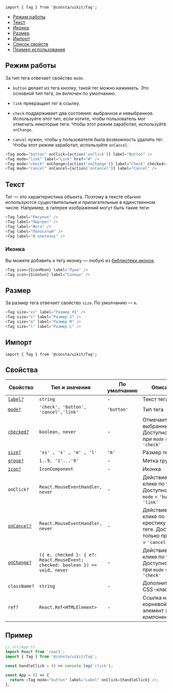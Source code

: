 
```tsx
import { Tag } from '@consta/uikit/Tag';
```

<MdxMenu>

- [Режим работы](#режим-работы)
- [Текст](#текст)
- [Иконка](#иконка)
- [Размер](#размер)
- [Импорт](#импорт)
- [Список свойств](#свойства)
- [Пример использования](#пример)

</MdxMenu>

## Режим работы

За тип тега отвечает свойство `mode`.

- `button` делает из тега кнопку, такой тег можно нажимать.
  Это основной тип тега, он включен по умолчанию.

- `link` превращает тег в ссылку.

- `check` поддерживает два состояния: выбранное и невыбранное. Используйте этот тип,
  если хотите, чтобы пользователь мог отмечать некоторые теги. Чтобы этот режим заработал,
  используйте `onChange`.

- `cancel` нужен, чтобы у пользователя была возможность удалить тег. Чтобы этот режим заработал,
  используйте `onCancel`.

```ts
<Tag mode="button" onClick={action('onClick')} label="Button" />
<Tag mode="link" label="Link" href="#" />
<Tag mode="check" onChange={action('onChange')} label="Check" checked={false} />
<Tag mode="cancel" onCancel={action('onCancel')} label="Cancel" />
```

<TagExampleMode />

## Текст

Тег — это характеристика объекта. Поэтому в тексте обычно используются
существительные и прилагательные в единственном числе.
Например, в галерее изображений могут быть такие теги:

```ts
<Tag label="Рисунок" />
<Tag label="Портрет" />
<Tag label="Фото" />
<Tag label="Полосатый" />
<Tag label="В клеточку" />
```

<TagExampleText />

### Иконка

Вы можете добавить к тегу иконку — любую из [библиотеки иконок](?path=/story/components-icons--playground).

```ts
<Tag icon={IconMoon} label="Луна" />
<Tag icon={IconSun} label="Солнце" />
```

<TagExampleIcon />

## Размер

За размер тега отвечает свойство `size`. По умолчанию — `m`.

```ts
<Tag size="xs" label="Размер XS" />
<Tag size="s" label="Размер S" />
<Tag size="m" label="Размер M" />
<Tag size="l" label="Размер L" />
```

<TagExampleSize />

## Импорт

```tsx
import { Tag } from '@consta/uikit/Tag';
```

## Свойства

| Свойство                     | Тип и значения                                                                | По умолчанию | Описание                                                                        |
| ---------------------------- | ----------------------------------------------------------------------------- | ------------ | ------------------------------------------------------------------------------- |
| [`label?`](#текст)           | `string`                                                                      | -            | Текст тега                                                                      |
| [`mode?`](#режим-работы)     | `'check', 'button', 'cancel','link'`                                          | `'button'`   | Тип тега                                                                        |
| [`checked?`](#режим-работы)  | `boolean, never`                                                              | -            | Отмечает тег выбранным. Доступно только при `mode` = `'check'`                  |
| [`size?`](#размер)           | `'xs' , 's' , 'm' , 'l'`                                                      | `'m'`        | Размер тега                                                                     |
| [`group?`](#группы-тегов)    | `1..9, '1'...'9'`                                                             | -            | Метка группы                                                                    |
| [`icon?`](#иконка)           | `IconComponent`                                                               | -            | Иконка                                                                          |
| `onClick?`                   | `React.MouseEventHandler, never`                                              | -            | Действие при клике по тегу. Доступно при `mode` = `'button'`, `'link'`          |
| [`onCancel?`](#режим-работы) | `React.MouseEventHandler, never`                                              | -            | Действие при клике по крестику на теге. Доступно только при `mode` = `'cancel'` |
| [`onChange?`](#режим-работы) | `({ e, checked }: { e?: React.MouseEvent; checked: boolean }) => void, never` | -            | Действие при клике по тегу. Доступно только при `mode` = `'check'`              |
| `className?`                 | `string`                                                                      | -            | Дополнительный CSS-класс                                                        |
| `ref?`                       | `React.Ref<HTMLElement>`                                                      | -            | Ссылка на корневой DOM-элемент этого компонента                                 |

## Пример

```ts
// src/App.ts
import React from 'react';
import { Tag } from '@consta/uikit/Tag';

const handleClick = () => console.log('click');

const App = () => {
  return <Tag mode="button" label="Label" onClick={handleClick} />;
};
```
